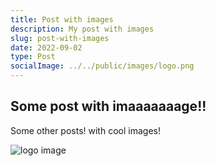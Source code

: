 ```yaml
---
title: Post with images
description: My post with images
slug: post-with-images
date: 2022-09-02
type: Post
socialImage: ../../public/images/logo.png
---
```


## Some post with imaaaaaaage!!

Some other posts! with cool images!

![logo image](images/logo.png)
